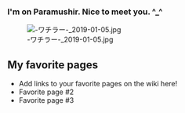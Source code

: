 


==='''I'm on Paramushir. Nice to meet you. ^_^'''===


[[File:-ワチラー-_2019-01-05.jpg|right]]



















==My favorite pages==

* Add links to your favorite pages on the wiki here!
* Favorite page #2
* Favorite page #3